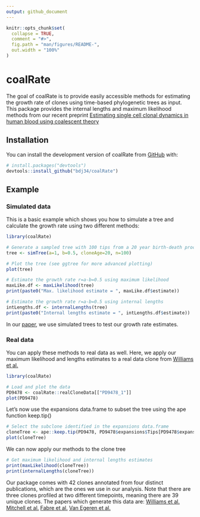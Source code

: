```yaml
---
output: github_document
---
```


<!-- README.md is generated from README.Rmd. Please edit that file -->

```r
knitr::opts_chunk$set(
  collapse = TRUE,
  comment = "#>",
  fig.path = "man/figures/README-",
  out.width = "100%"
)
```

# coalRate

<!-- badges: start -->
<!-- badges: end -->

The goal of coalRate is to provide easily accessible methods for estimating the 
growth rate of clones using time-based phylogenetic trees as input. This package 
provides the internal lengths and maximum likelihood methods from our recent 
preprint [Estimating single cell clonal dynamics in human blood using coalescent 
theory](https://www.biorxiv.org)

## Installation

You can install the development version of coalRate from [GitHub](https://github.com/) with:

``` r
# install.packages("devtools")
devtools::install_github("bdj34/coalRate")
```

## Example

### Simulated data

This is a basic example which shows you how to simulate a tree and calculate the 
growth rate using two different methods:

```r
library(coalRate)

# Generate a sampled tree with 100 tips from a 20 year birth-death process with birth rate a=1 and death rate b=0.5
tree <- simTree(a=1, b=0.5, cloneAge=20, n=100)

# Plot the tree (see ggtree for more advanced plotting)
plot(tree)

# Estimate the growth rate r=a-b=0.5 using maximum likelihood
maxLike.df <- maxLikelihood(tree)
print(paste0("Max. likelihood estimate = ", maxLike.df$estimate))

# Estimate the growth rate r=a-b=0.5 using internal lengths
intLengths.df <- internalLengths(tree)
print(paste0("Internal lengths estimate = ", intLengths.df$estimate))
```

In our [paper](https://www.biorxiv.org), we use simulated trees to test our 
growth rate estimates.

### Real data

You can apply these methods to real data as well. Here, we apply our maximum 
likelihood and lengths estimates to a real data clone from [Williams et al.](https://pubmed.ncbi.nlm.nih.gov/35058638/)

```r
library(coalRate)

# Load and plot the data
PD9478 <- coalRate::realCloneData[["PD9478_1"]]
plot(PD9478)
```

Let's now use the expansions data.frame to subset the tree using the ape function keep.tip()
```r
# Select the subclone identified in the expansions data.frame
cloneTree <- ape::keep.tip(PD9478, PD9478$expansions$Tips[PD9478$expansions$Expansion == "clone1"])
plot(cloneTree)
```

We can now apply our methods to the clone tree
```r
# Get maximum likelihood and internal lengths estimates
print(maxLikelihood(cloneTree))
print(internalLengths(cloneTree))
```


Our package comes with 42 clones annotated from four distinct publications, 
which are the ones we use in our analysis. Note that there are three clones
profiled at two different timepoints, meaning there are 39 unique clones.
The papers which generate this data are:
[Williams et al.](https://pubmed.ncbi.nlm.nih.gov/35058638/)
[Mitchell et al.](https://pubmed.ncbi.nlm.nih.gov/35650442/)
[Fabre et al.](https://pubmed.ncbi.nlm.nih.gov/35650444/)
[Van Egeren et al.](https://pubmed.ncbi.nlm.nih.gov/33621486/)




